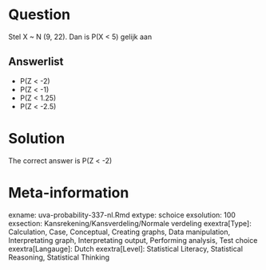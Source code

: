 Question
========

Stel X ~ N (9, 22). Dan is P(X < 5) gelijk aan 

Answerlist
----------
* P(Z &lt; -2)
* P(Z &lt; -1)
* P(Z &lt; 1.25)
* P(Z &lt; -2.5)

Solution
========

The correct answer is  P(Z &lt; -2) 

Meta-information
================
exname: uva-probability-337-nl.Rmd 
extype: schoice 
exsolution: 100 
exsection: Kansrekening/Kansverdeling/Normale verdeling
exextra[Type]: Calculation, Case, Conceptual, Creating graphs, Data manipulation, Interpretating graph, Interpretating output, Performing analysis, Test choice 
exextra[Langauge]: Dutch 
exextra[Level]: Statistical Literacy, Statistical Reasoning, Statistical Thinking 
